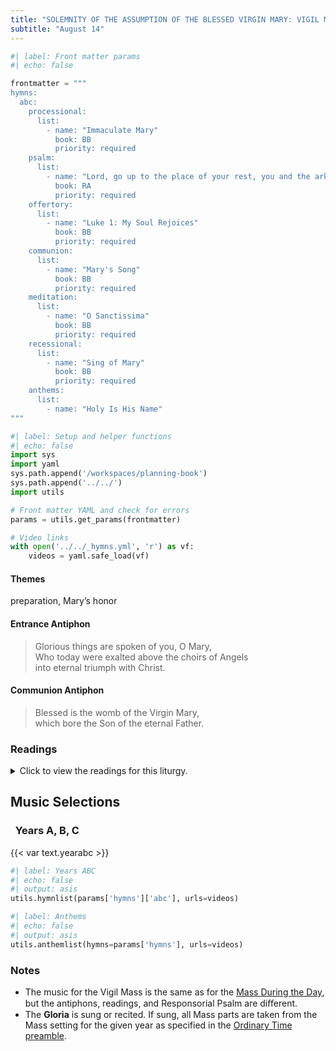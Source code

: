 ```yaml
---
title: "SOLEMNITY OF THE ASSUMPTION OF THE BLESSED VIRGIN MARY: VIGIL MASS"
subtitle: "August 14"
---
```


```python
#| label: Front matter params
#| echo: false

frontmatter = """
hymns:
  abc:
    processional:
      list:
        - name: "Immaculate Mary"
          book: BB
          priority: required
    psalm:
      list:
        - name: "Lord, go up to the place of your rest, you and the ark of your holiness."
          book: RA
          priority: required
    offertory:
      list:
        - name: "Luke 1: My Soul Rejoices"
          book: BB
          priority: required
    communion:
      list:
        - name: "Mary's Song"
          book: BB
          priority: required
    meditation:
      list:
        - name: "O Sanctissima"
          book: BB
          priority: required
    recessional:
      list:
        - name: "Sing of Mary"
          book: BB
          priority: required
    anthems:
      list:
        - name: "Holy Is His Name"
"""
```

```python
#| label: Setup and helper functions
#| echo: false
import sys
import yaml
sys.path.append('/workspaces/planning-book')
sys.path.append('../../')
import utils

# Front matter YAML and check for errors
params = utils.get_params(frontmatter)

# Video links
with open('../../_hymns.yml', 'r') as vf:
    videos = yaml.safe_load(vf)
```

:::  {.red}
#### **Themes**
:::

preparation, Mary's honor

:::  {.red}
#### **Entrance Antiphon**
:::

> Glorious things are spoken of you, O Mary,  
> Who today were exalted above the choirs of Angels  
> into eternal triumph with Christ.

:::  {.red}
#### **Communion Antiphon**
:::

> Blessed is the womb of the Virgin Mary,  
> which bore the Son of the eternal Father.

:::: {.content-visible when-format="html"}
::: {.red}
### Readings
:::

<details>
  <summary>Click to view the readings for this liturgy.</summary>

::: {.titlered}
### &nbsp; Years A, B, C
:::

::: {.red}
#### First Reading [1 Chronicles 15:3-4, 15-16; 16:1-2]{style="float:right" .small}
:::

David assembled all Israel in Jerusalem to bring the ark of the Lord  
to the place which he had prepared for it.  
David also called together the sons of Aaron and the Levites.  

The Levites bore the ark of God on their shoulders with poles,  
as Moses had ordained according to the word of the Lord.  

David commanded the chiefs of the Levites  
to appoint their kinsmen as chanters,  
to play on musical instruments, harps, lyres, and cymbals,  
to make a loud sound of rejoicing.  

They brought in the ark of God and set it within the tent  
which David had pitched for it.  
Then they offered up burnt offerings and peace offerings to God.  
When David had finished offering up the burnt offerings and peace offerings,  
he blessed the people in the name of the Lord.  

***

::: {.red}
#### Responsorial Psalm [Psalm 132:6-7, 9-10, 13-14]{style="float:right" .small}
:::

**[℟.]{.red}** **Lord, go up to the place of your rest, you and the ark of your holiness.**  

Behold, we heard of it in Ephrathah;  
&emsp; we found it in the fields of Jaar.  
Let us enter his dwelling,  
&emsp; let us worship at his footstool. **[℟.]{.red}**  

May your priests be clothed with justice;  
&emsp; let your faithful ones shout merrily for joy.  
For the sake of David your servant,  
&emsp; reject not the plea of your anointed. **[℟.]{.red}**  

For the LORD has chosen Zion;  
&emsp; he prefers her for his dwelling.  
“Zion is my resting place forever;  
&emsp; in her will I dwell, for I prefer her.” **[℟.]{.red}**  

***

::: {.red}
#### Second Reading [1 Corinthians 15:54b-57]{style="float:right" .small}
:::

Brothers and sisters:  
When that which is mortal clothes itself with immortality,  
then the word that is written shall come about:  

&emsp; *Death is swallowed up in victory.*  
&emsp; *Where, O death, is your victory?*  
&emsp; *Where, O death, is your sting?*  

The sting of death is sin,  
and the power of sin is the law.  
But thanks be to God who gives us the victory  
through our Lord Jesus Christ.  

***

::: {.red}
#### Gospel Acclamation [Luke 11:28]{style="float:right" .small}
:::

**[℟.]{.red}** **Alleluia, alleluia.**  
Blessed are they who hear the word of God  
and observe it. **[℟.]{.red}**  

***

::: {.red}
#### Gospel [Luke 11:27-28]{style="float:right" .small}
:::

While Jesus was speaking,  
a woman from the crowd called out and said to him,  
“Blessed is the womb that carried you  
and the breasts at which you nursed.”  
He replied,  
“Rather, blessed are those  
who hear the word of God and observe it.”  

::: {.centered}
{{< var symbols.cross >}} &nbsp; {{< var symbols.cross >}} &nbsp; {{< var symbols.cross >}}
:::

</details>
::::

::: {.red}
## Music Selections
:::

::: {.titlered}
### &nbsp; Years A, B, C
:::
{{< var text.yearabc >}}

```python
#| label: Years ABC
#| echo: false
#| output: asis
utils.hymnlist(params['hymns']['abc'], urls=videos)
```


```python
#| label: Anthems
#| echo: false
#| output: asis
utils.anthemlist(hymns=params['hymns'], urls=videos)
```

::: {.red}
### Notes
:::

* The music for the Vigil Mass is the same as for the [Mass During the Day](aug15-assumption.qmd), but the antiphons, readings, and Responsorial Psalm are diﬀerent.
* The **Gloria** is sung or recited. If sung, all Mass parts are taken from the Mass setting for the given year as specified in the [Ordinary Time
preamble](../ordinary-time/ot-summer.qmd).